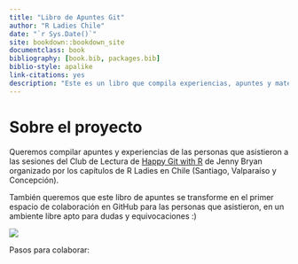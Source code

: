 ```yaml
--- 
title: "Libro de Apuntes Git"
author: "R Ladies Chile"
date: "`r Sys.Date()`"
site: bookdown::bookdown_site
documentclass: book
bibliography: [book.bib, packages.bib]
biblio-style: apalike
link-citations: yes
description: "Este es un libro que compila experiencias, apuntes y materiales en español del club de lectura de Happy Git with R"
---
```


# Sobre el proyecto

Queremos compilar apuntes y experiencias de las personas que asistieron a las sesiones del Club de Lectura de [Happy Git with R](https://happygitwithr.com/) de Jenny Bryan organizado por los capítulos de R Ladies en Chile (Santiago, Valparaíso y Concepción).

También queremos que este libro de apuntes se transforme en el primer espacio de colaboración en GitHub para las personas que asistieron, en un ambiente libre apto para dudas y equivocaciones :)

![](img/club-de-lectura.png)

Pasos para colaborar: